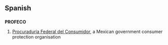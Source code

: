 ==Spanish==
==={{acronym|es}}===
'''PROFECO'''

# [[Procuraduría Federal del Consumidor]], a Mexican government consumer protection organisation